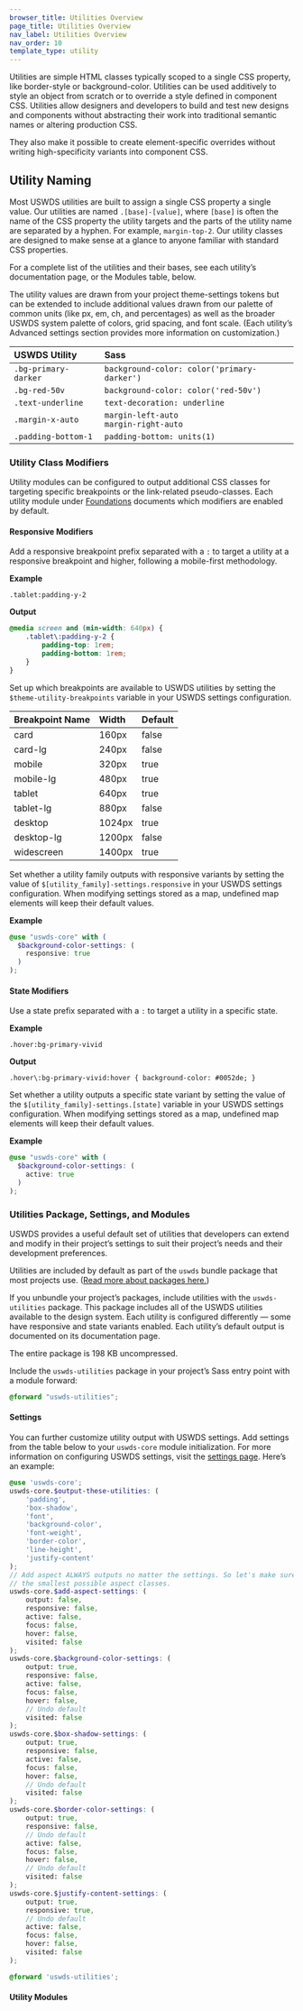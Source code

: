 ```yaml
---
browser_title: Utilities Overview
page_title: Utilities Overview
nav_label: Utilities Overview
nav_order: 10
template_type: utility
---
```



Utilities are simple HTML classes typically scoped to a single CSS property, like border-style or background-color. Utilities can be used additively to style an object from scratch or to override a style defined in component CSS. Utilities allow designers and developers to build and test new designs and components without abstracting their work into traditional semantic names or altering production CSS.

They also make it possible to create element-specific overrides without writing high-specificity variants into component CSS.

## Utility Naming

Most USWDS utilities are built to assign a single CSS property a single value. Our utilities are named <span className="text-no-wrap">`.[base]-[value]`</span>, where `[base]` is often the name of the CSS property the utility targets and the parts of the utility name are separated by a hyphen. For example, `margin-top-2`. Our utility classes are designed to make sense at a glance to anyone familiar with standard CSS properties.

For a complete list of the utilities and their bases, see each utility’s documentation page, or the Modules table, below.

The utility values are drawn from your project theme-settings tokens but can be extended to include additional values drawn from our palette of common units (like px, em, ch, and percentages) as well as the broader USWDS system palette of colors, grid spacing, and font scale. (Each utility’s Advanced settings section provides more information on customization.)

| USWDS Utility        | Sass                                        |
| :------------------- | :------------------------------------------ |
| `.bg-primary-darker` | `background-color: color('primary-darker')` |
| `.bg-red-50v`        | `background-color: color('red-50v')`        |
| `.text-underline`    | `text-decoration: underline`                |
| `.margin-x-auto`     | `margin-left-auto`<br/>`margin-right-auto`  |
| `.padding-bottom-1`  | `padding-bottom: units(1)`                  |

### Utility Class Modifiers

Utility modules can be configured to output additional CSS classes for targeting specific breakpoints or the link-related pseudo-classes. Each utility module under [Foundations](/foundations) documents which modifiers are enabled by default.

#### Responsive Modifiers

Add a responsive breakpoint prefix separated with a `:` to target a utility at a responsive breakpoint and higher, following a mobile-first methodology.

**Example**

`.tablet:padding-y-2`

**Output**

```css
@media screen and (min-width: 640px) {
	.tablet\:padding-y-2 {
		padding-top: 1rem;
		padding-bottom: 1rem;
	}
}
```

Set up which breakpoints are available to USWDS utilities by setting the `$theme-utility-breakpoints` variable in your USWDS settings configuration.

| Breakpoint Name | Width  | Default |
| :-------------- | :----- | :------ |
| card            | 160px  | false   |
| card-lg         | 240px  | false   |
| mobile          | 320px  | true    |
| mobile-lg       | 480px  | true    |
| tablet          | 640px  | true    |
| tablet-lg       | 880px  | false   |
| desktop         | 1024px | true    |
| desktop-lg      | 1200px | false   |
| widescreen      | 1400px | true    |

Set whether a utility family outputs with responsive variants by setting the value of `$[utility_family]-settings.responsive` in your USWDS settings configuration. When modifying settings stored as a map, undefined map elements will keep their default values.

**Example**

```scss
@use "uswds-core" with (
  $background-color-settings: (
    responsive: true
  )
);
```

#### State Modifiers

Use a state prefix separated with a `:` to target a utility in a specific state.

**Example**

`.hover:bg-primary-vivid`

**Output**

`.hover\:bg-primary-vivid:hover { background-color: #0052de; }`

Set whether a utility outputs a specific state variant by setting the value of the `$[utility_family]-settings.[state]` variable in your USWDS settings configuration. When modifying settings stored as a map, undefined map elements will keep their default values.

**Example**

```scss
@use "uswds-core" with (
  $background-color-settings: (
    active: true
  )
);
```

### Utilities Package, Settings, and Modules

USWDS provides a useful default set of utilities that developers can extend and modify in their project’s settings to suit their project’s needs and their development preferences.

Utilities are included by default as part of the `uswds` bundle package that most projects use. ([Read more about packages here.](https://designsystem.digital.gov/components/packages/))

If you unbundle your project’s packages, include utilities with the `uswds-utilities` package. This package includes all of the USWDS utilities available to the design system. Each utility is configured differently — some have responsive and state variants enabled. Each utility’s default output is documented on its documentation page.

The entire package is 198 KB uncompressed.

Include the `uswds-utilities` package in your project’s Sass entry point with a module forward:

```scss
@forward "uswds-utilities";
```

#### Settings

You can further customize utility output with USWDS settings. Add settings from the table below to your `uswds-core` module initialization. For more information on configuring USWDS settings, visit the [settings page](https://designsystem.digital.gov/documentation/settings#configuring-settings-maps). Here’s an example:

```scss
@use 'uswds-core';
uswds-core.$output-these-utilities: (
	'padding',
	'box-shadow',
	'font',
	'background-color',
	'font-weight',
	'border-color',
	'line-height',
	'justify-content'
);
// Add aspect ALWAYS outputs no matter the settings. So let's make sure we get
// the smallest possible aspect classes.
uswds-core.$add-aspect-settings: (
	output: false,
	responsive: false,
	active: false,
	focus: false,
	hover: false,
	visited: false
);
uswds-core.$background-color-settings: (
	output: true,
	responsive: false,
	active: false,
	focus: false,
	hover: false,
	// Undo default
	visited: false
);
uswds-core.$box-shadow-settings: (
	output: true,
	responsive: false,
	active: false,
	focus: false,
	hover: false,
	// Undo default
	visited: false
);
uswds-core.$border-color-settings: (
	output: true,
	responsive: false,
	// Undo default
	active: false,
	focus: false,
	hover: false,
	// Undo default
	visited: false
);
uswds-core.$justify-content-settings: (
	output: true,
	responsive: true,
	// Undo default
	active: false,
	focus: false,
	hover: false,
	visited: false
);

@forward 'uswds-utilities';
```

#### Utility Modules

<UtilitiesTable />
